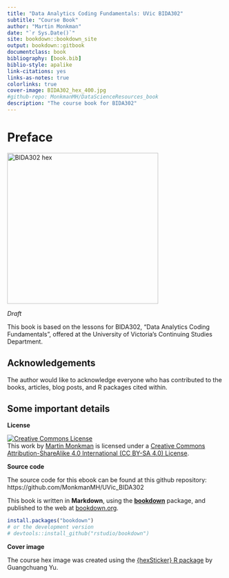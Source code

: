 ```yaml
--- 
title: "Data Analytics Coding Fundamentals: UVic BIDA302"
subtitle: "Course Book"
author: "Martin Monkman"
date: "`r Sys.Date()`"
site: bookdown::bookdown_site
output: bookdown::gitbook
documentclass: book
bibliography: [book.bib]
biblio-style: apalike
link-citations: yes
links-as-notes: true
colorlinks: true
cover-image: BIDA302_hex_400.jpg
#github-repo: MonkmanMH/DataScienceResources_book
description: "The course book for BIDA302"
---
```




# Preface  {-}

<img src="BIDA302_hex_400.jpg" width="350" height="350" alt="BIDA302 hex" />

_Draft_

This book is based on the lessons for BIDA302, "Data Analytics Coding Fundamentals", offered at the University of Victoria's Continuing Studies Department.



## Acknowledgements {-}

The author would like to acknowledge everyone who has contributed to the books, articles, blog posts, and R packages cited within.


## Some important details {-}

**License**

<a rel="license" href="https://creativecommons.org/licenses/by-sa/4.0/"><img alt="Creative Commons License" style="border-width:0" src="https://i.creativecommons.org/l/by-nc-sa/3.0/us/88x31.png" /></a><br />This work by [Martin Monkman](https://github.com/MonkmanMH) is licensed under a <a rel="license" href="https://creativecommons.org/licenses/by-sa/4.0/">Creative Commons Attribution-ShareAlike 4.0 International (CC BY-SA 4.0) License</a>.


**Source code**

The source code for this ebook can be found at this github repository: https://github.com/MonkmanMH/UVic_BIDA302 

This book is written in **Markdown**, using the [**bookdown**](https://bookdown.org/yihui/bookdown/) package, and published to the web at [bookdown.org](https://bookdown.org/).


```r
install.packages("bookdown")
# or the development version
# devtools::install_github("rstudio/bookdown")
```




**Cover image**

The course hex image was created using the [{hexSticker} R package](https://github.com/GuangchuangYu/hexSticker) by Guangchuang Yu.


